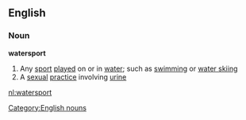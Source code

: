 ==English==
===Noun===
'''watersport'''
#Any [[sport]] [[played]] on or in [[water]]; such as [[swimming]] or [[water skiing]]
#A [[sexual]] [[practice]] involving [[urine]]
[[Category:English nouns]]

[[nl:watersport]]